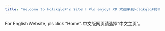 ```yaml
---
title: "Welcome to kqlqkqlqF's Site!! Pls enjoy! XD 欢迎来到kqlqkqlqF的网站！！"
---
```


For English Website, pls click "Home".
中文版网页请选择“中文主页”。